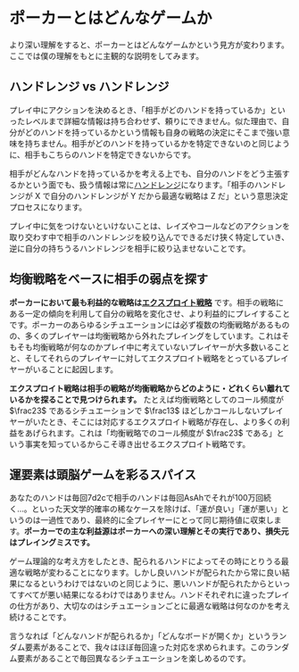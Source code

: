 # ポーカーとはどんなゲームか

より深い理解をすると、ポーカーとはどんなゲームかという見方が変わります。ここでは僕の理解をもとに主観的な説明をしてみます。

## ハンドレンジ vs ハンドレンジ

プレイ中にアクションを決めるとき、「相手がどのハンドを持っているか」といったレベルまで詳細な情報は持ち合わせず、頼りにできません。似た理由で、自分がどのハンドを持っているかという情報も自身の戦略の決定にそこまで強い意味を持ちません。相手がどのハンドを持っているかを特定できないのと同じように、相手もこちらのハンドを特定できないからです。

相手がどんなハンドを持っているかを考える上でも、自分のハンドをどう主張するかという面でも、扱う情報は常に[ハンドレンジ](/glossary#ハンドレンジ)になります。「相手のハンドレンジが X で自分のハンドレンジが Y だから最適な戦略は Z だ」という意思決定プロセスになります。

プレイ中に気をつけないといけないことは、レイズやコールなどのアクションを取り交わす中で相手のハンドレンジを絞り込んでできるだけ狭く特定していき、逆に自分の持ちうるハンドレンジを相手に絞り込ませないことです。

## 均衡戦略をベースに相手の弱点を探す

**ポーカーにおいて最も利益的な戦略は[エクスプロイト戦略](/glossary#エクスプロイト)** です。相手の戦略にある一定の傾向を利用して自分の戦略を変化させ、より利益的にプレイすることです。ポーカーのあらゆるシチュエーションには必ず複数の均衡戦略があるものの、多くのプレイヤーは均衡戦略から外れたプレイングをしています。これはそもそも均衡戦略が何なのかプレイ中に考えていないプレイヤーが大多数いることと、そしてそれらのプレイヤーに対してエクスプロイト戦略をとっているプレイヤーがいることに起因します。

**エクスプロイト戦略は相手の戦略が均衡戦略からどのように・どれくらい離れているかを探ることで見つけられます。** たとえば均衡戦略としてのコール頻度が $\frac23$ であるシチュエーションで $\frac13$ ほどしかコールしないプレイヤーがいたとき、そこには対応するエクスプロイト戦略が存在し、より多くの利益をあげられます。これは「均衡戦略でのコール頻度が $\frac23$ である」という事実を知っているからこそ導き出せるエクスプロイト戦略です。

## 運要素は頭脳ゲームを彩るスパイス

あなたのハンドは毎回7d2cで相手のハンドは毎回AsAhでそれが100万回続く...。といった天文学的確率の稀なケースを除けば、「運が良い」「運が悪い」というのは一過性であり、最終的に全プレイヤーにとって同じ期待値に収束します。**ポーカーでの主な利益源はポーカーへの深い理解とその実行であり、損失元はプレイングミスです。**

ゲーム理論的な考え方をしたとき、配られるハンドによってその時にとりうる最適な戦略が変わることになります。しかし良いハンドが配られたから常に良い結果になるというわけではないのと同じように、悪いハンドが配られたからといってすべてが悪い結果になるわけではありません。ハンドそれぞれに違ったプレイの仕方があり、大切なのはシチュエーションごとに最適な戦略は何なのかを考え続けることです。

言うなれば「どんなハンドが配られるか」「どんなボードが開くか」というランダム要素があることで、我々はほぼ毎回違った対応を求められます。このランダム要素があることで毎回異なるシチュエーションを楽しめるのです。
